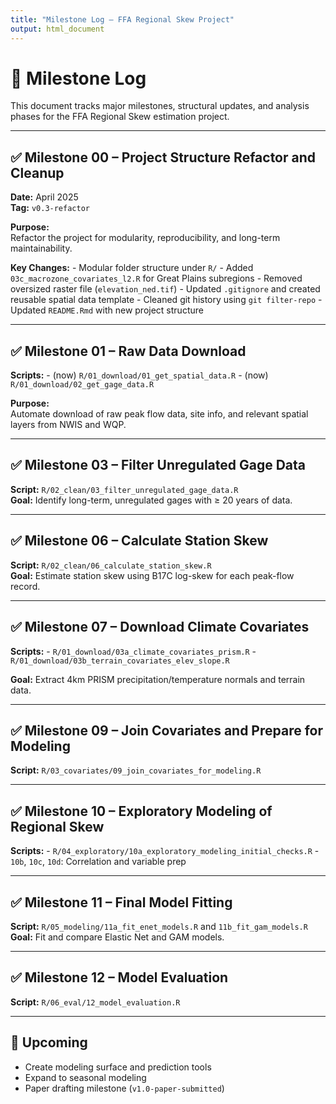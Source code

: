 ```yaml
---
title: "Milestone Log – FFA Regional Skew Project"
output: html_document
---
```


# 🧭 Milestone Log

This document tracks major milestones, structural updates, and analysis phases for the FFA Regional Skew estimation project.

---

## ✅ Milestone 00 – Project Structure Refactor and Cleanup

**Date:** April 2025  
**Tag:** `v0.3-refactor`

**Purpose:**  
Refactor the project for modularity, reproducibility, and long-term maintainability.

**Key Changes:**
- Modular folder structure under `R/`
- Added `03c_macrozone_covariates_l2.R` for Great Plains subregions
- Removed oversized raster file (`elevation_ned.tif`)
- Updated `.gitignore` and created reusable spatial data template
- Cleaned git history using `git filter-repo`
- Updated `README.Rmd` with new project structure

---

## ✅ Milestone 01 – Raw Data Download

**Scripts:**
- (now) `R/01_download/01_get_spatial_data.R`
- (now) `R/01_download/02_get_gage_data.R`

**Purpose:**  
Automate download of raw peak flow data, site info, and relevant spatial layers from NWIS and WQP.

---

## ✅ Milestone 03 – Filter Unregulated Gage Data

**Script:** `R/02_clean/03_filter_unregulated_gage_data.R`  
**Goal:** Identify long-term, unregulated gages with ≥ 20 years of data.

---

## ✅ Milestone 06 – Calculate Station Skew

**Script:** `R/02_clean/06_calculate_station_skew.R`  
**Goal:** Estimate station skew using B17C log-skew for each peak-flow record.

---

## ✅ Milestone 07 – Download Climate Covariates

**Scripts:**
- `R/01_download/03a_climate_covariates_prism.R`
- `R/01_download/03b_terrain_covariates_elev_slope.R`

**Goal:** Extract 4km PRISM precipitation/temperature normals and terrain data.

---

## ✅ Milestone 09 – Join Covariates and Prepare for Modeling

**Script:** `R/03_covariates/09_join_covariates_for_modeling.R`

---

## ✅ Milestone 10 – Exploratory Modeling of Regional Skew

**Scripts:**
- `R/04_exploratory/10a_exploratory_modeling_initial_checks.R`
- `10b`, `10c`, `10d`: Correlation and variable prep

---

## ✅ Milestone 11 – Final Model Fitting

**Script:** `R/05_modeling/11a_fit_enet_models.R` and `11b_fit_gam_models.R`  
**Goal:** Fit and compare Elastic Net and GAM models.

---

## ✅ Milestone 12 – Model Evaluation

**Script:** `R/06_eval/12_model_evaluation.R`

---

## 🔄 Upcoming

- Create modeling surface and prediction tools
- Expand to seasonal modeling
- Paper drafting milestone (`v1.0-paper-submitted`)
